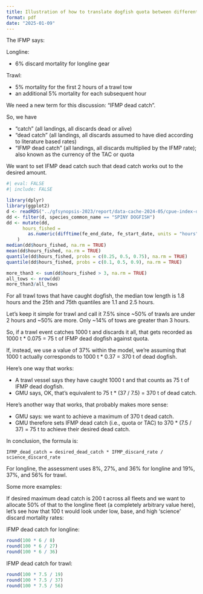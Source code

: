 ```yaml
---
title: Illustration of how to translate dogfish quota between different discard mortality assumptions
format: pdf
date: "2025-01-09"
---
```


The IFMP says:

Longline:

- 6% discard mortality for longline gear

Trawl:

- 5% mortality for the first 2 hours of a trawl tow
- an additional 5% mortality for each subsequent hour

We need a new term for this discussion: "IFMP dead catch".

So, we have

- "catch" (all landings, all discards dead or alive)
- "dead catch" (all landings, all discards assumed to have died according to literature based rates)
- "IFMP dead catch" (all landings, all discards multiplied by the IFMP rate); also known as the currency of the TAC or quota

We want to set IFMP dead catch such that dead catch works out to the desired amount.

```r
#| eval: FALSE
#| include: FALSE

library(dplyr)
library(ggplot2)
d <- readRDS("../gfsynopsis-2023/report/data-cache-2024-05/cpue-index-dat.rds")
dd <- filter(d, species_common_name == "SPINY DOGFISH")
dd <- mutate(dd,
      hours_fished =
        as.numeric(difftime(fe_end_date, fe_start_date, units = "hours"))
    )
median(dd$hours_fished, na.rm = TRUE)
mean(dd$hours_fished, na.rm = TRUE)
quantile(dd$hours_fished, probs = c(0.25, 0.5, 0.75), na.rm = TRUE)
quantile(dd$hours_fished, probs = c(0.1, 0.5, 0.9), na.rm = TRUE)

more_than3 <- sum(dd$hours_fished > 3, na.rm = TRUE)
all_tows <- nrow(dd)
more_than3/all_tows
```

For all trawl tows that have caught dogfish, the median tow length is 1.8 hours and the 25th and 75th quantiles are 1.1 and 2.5 hours.

Let's keep it simple for trawl and call it 7.5% since ~50% of trawls are under 2 hours and ~50% are more. Only ~14% of tows are greater than 3 hours.

So, if a trawl event catches 1000 t and discards it all, that gets recorded as 1000 t * 0.075 = 75 t of IFMP dead dogfish against quota.

If, instead, we use a value of 37% within the model, we're assuming that 1000 t actually corresponds to 1000 t * 0.37 = 370 t of dead dogfish.

Here's one way that works:

- A trawl vessel says they have caught 1000 t and that counts as 75 t of IFMP dead dogfish.
- GMU says, OK, that's equivalent to 75 t * (37 / 7.5) = 370 t of dead catch.

Here's another way that works, that probably makes more sense:

- GMU says: we want to achieve a maximum of 370 t dead catch.
- GMU therefore sets IFMP dead catch (i.e., quota or TAC) to 370 * (7.5 / 37) = 75 t to achieve their desired dead catch.

In conclusion, the formula is:

```
IFMP_dead_catch = desired_dead_catch * IFMP_discard_rate / science_discard_rate
```

For longline, the assessment uses 8%, 27%, and 36% for longline and 19%, 37%, and 56% for trawl.

Some more examples:

If desired maximum dead catch is 200 t across all fleets and we want to allocate 50% of that to the longline fleet (a completely arbitrary value here), let's see how that 100 t would look under low, base, and high 'science' discard mortality rates:

IFMP dead catch for longline:

```r
round(100 * 6 / 8)
round(100 * 6 / 27)
round(100 * 6 / 36)
```

IFMP dead catch for trawl:

```r
round(100 * 7.5 / 19)
round(100 * 7.5 / 37)
round(100 * 7.5 / 56)
```

